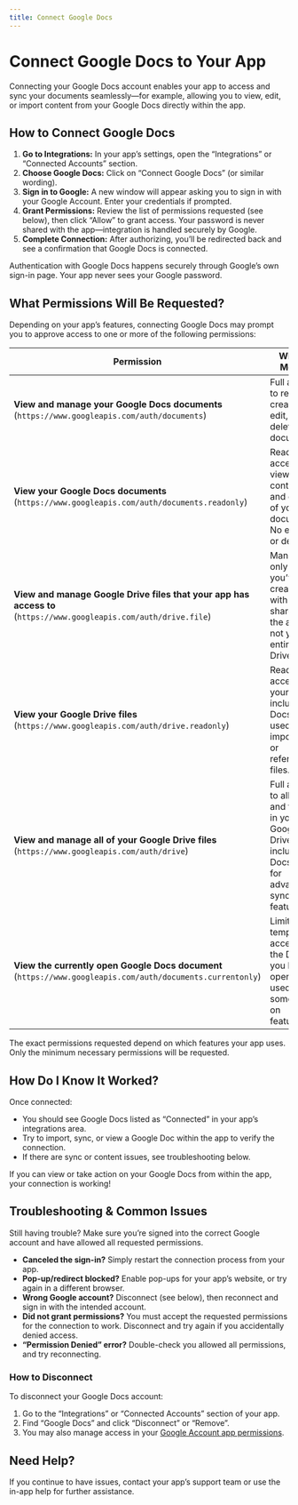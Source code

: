 ```yaml
---
title: Connect Google Docs
---
```


# Connect Google Docs to Your App

Connecting your Google Docs account enables your app to access and sync your documents seamlessly—for example, allowing you to view, edit, or import content from your Google Docs directly within the app.

## How to Connect Google Docs

1. **Go to Integrations:** In your app’s settings, open the “Integrations” or “Connected Accounts” section.
2. **Choose Google Docs:** Click on “Connect Google Docs” (or similar wording).
3. **Sign in to Google:** A new window will appear asking you to sign in with your Google Account. Enter your credentials if prompted.
4. **Grant Permissions:** Review the list of permissions requested (see below), then click “Allow” to grant access. Your password is never shared with the app—integration is handled securely by Google.
5. **Complete Connection:** After authorizing, you’ll be redirected back and see a confirmation that Google Docs is connected.

<Info>Authentication with Google Docs happens securely through Google’s own sign-in page. Your app never sees your Google password.</Info>

## What Permissions Will Be Requested?

Depending on your app’s features, connecting Google Docs may prompt you to approve access to one or more of the following permissions:

| Permission | What It Means |
| --- | --- |
| **View and manage your Google Docs documents** <br/>(`https://www.googleapis.com/auth/documents`) | Full access to read, create, edit, and delete your documents. |
| **View your Google Docs documents** <br/>(`https://www.googleapis.com/auth/documents.readonly`) | Read-only access to view the content and details of your documents. No editing or deleting. |
| **View and manage Google Drive files that your app has access to** <br/>(`https://www.googleapis.com/auth/drive.file`) | Manage only files you’ve created with or shared to the app—not your entire Drive. |
| **View your Google Drive files** <br/>(`https://www.googleapis.com/auth/drive.readonly`) | Read-only access to your Drive, including Docs—used for importing or referencing files. |
| **View and manage all of your Google Drive files** <br/>(`https://www.googleapis.com/auth/drive`) | Full access to all files and folders in your Google Drive, including Docs. Used for advanced sync features. |
| **View the currently open Google Docs document** <br/>(`https://www.googleapis.com/auth/documents.currentonly`) | Limited, temporary access to the Doc you have open—used for some add-on features. |

<Note>The exact permissions requested depend on which features your app uses. Only the minimum necessary permissions will be requested.</Note>

## How Do I Know It Worked?

Once connected:

- You should see Google Docs listed as “Connected” in your app’s integrations area.
- Try to import, sync, or view a Google Doc within the app to verify the connection.
- If there are sync or content issues, see troubleshooting below.

<Check>If you can view or take action on your Google Docs from within the app, your connection is working!</Check>

## Troubleshooting & Common Issues

<Tip>Still having trouble? Make sure you’re signed into the correct Google account and have allowed all requested permissions.</Tip>

- **Canceled the sign-in?** Simply restart the connection process from your app.
- **Pop-up/redirect blocked?** Enable pop-ups for your app’s website, or try again in a different browser.
- **Wrong Google account?** Disconnect (see below), then reconnect and sign in with the intended account.
- **Did not grant permissions?** You must accept the requested permissions for the connection to work. Disconnect and try again if you accidentally denied access.
- **“Permission Denied” error?** Double-check you allowed all permissions, and try reconnecting. 

### How to Disconnect

To disconnect your Google Docs account:

1. Go to the “Integrations” or “Connected Accounts” section of your app.
2. Find “Google Docs” and click “Disconnect” or “Remove”.
3. You may also manage access in your [Google Account app permissions](https://myaccount.google.com/permissions).

## Need Help?

If you continue to have issues, contact your app’s support team or use the in-app help for further assistance.